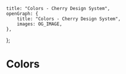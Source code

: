 
	title: "Colors - Cherry Design System",
	openGraph: {
		title: "Colors - Cherry Design System",
		images: OG_IMAGE,
	},
};

# Colors
